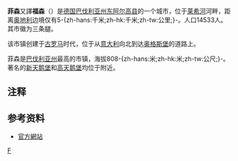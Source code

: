 {{Infobox German location
|type=Stadt
| name = 菲森
| image_coa = Wappen_Fuessen.svg
| image_photo = Fuessen1.jpg
| image_caption = Füssen
| state = 巴伐利亚州
|Regierungsbezirk = 施瓦本行政区
| district = Ostallgäu
|Fläche = 43.52
|Gemeindeschlüssel = 09777129
| elevation = 808
| lat_deg = 47 | lat_min = 34 | lat_sec= | lat_hem = N
| lon_deg = 10 | lon_min = 42 | lon_sec= | lon_hem = E
|Lageplan = Füssen in OAL.svg
| postal_code = 87629
| area_code = 08362
| mayor = Paul Iacob
| party = [[Social_Democratic_Party_of_Germany|SPD]]
| website = [http://www.stadt-fuessen.de stadt-fuessen.de]
}}
'''菲森'''又譯'''福森'''（{{lang-de|Füssen}}）是[[德国|德国]][[巴伐利亚州|巴伐利亚州]][[东阿尔高县|东阿尔高县]]的一个城市，位于[[莱希河|莱希河]]河畔，距离[[奥地利|奥地利]]边境仅有5-{zh-hans:千米;zh-hk:千米;zh-tw:公里;}-。人口14533人。其市徽为三条腿。

该市镇创建于[[古罗马|古罗马]]时代，位于从[[意大利|意大利]]向北到达[[奥格斯堡|奥格斯堡]]的道路上。

菲森是[[巴伐利亚州|巴伐利亚州]]最高的市镇，海拔808-{zh-hans:米;zh-hk:米;zh-tw:公尺;}-。著名的[[新天鹅堡|新天鹅堡]]和[[高天鹅堡|高天鹅堡]]均位于附近。

== 注释 ==
{{Reflist}}

== 参考资料 ==
*[http://www.fuessen.de/ 官方網站] {{Wayback|url=http://www.fuessen.de/ |date=20081217064232 }}

{{Authority control}}
{{DEFAULTSORT:Füssen}}
{{Germany-geo-stub}}

[[Category:巴伐利亚州市镇|F]]